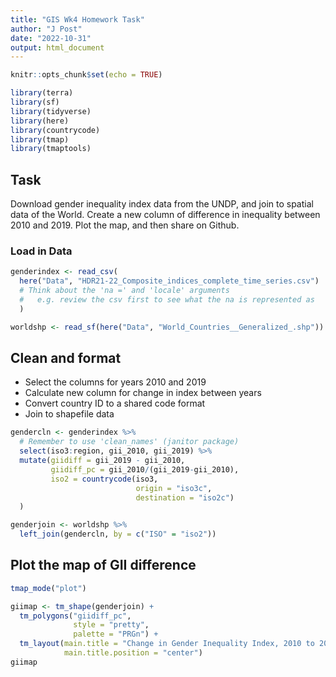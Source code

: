 ```yaml
---
title: "GIS Wk4 Homework Task"
author: "J Post"
date: "2022-10-31"
output: html_document
---
```


```r
knitr::opts_chunk$set(echo = TRUE)

library(terra)
library(sf)
library(tidyverse)
library(here)
library(countrycode)
library(tmap)
library(tmaptools)
```

## Task

Download gender inequality index data from the UNDP, and join to spatial data of the World. Create a new column of difference in inequality between 2010 and 2019. Plot the map, and then share on Github.

### Load in Data

```r
genderindex <- read_csv(
  here("Data", "HDR21-22_Composite_indices_complete_time_series.csv")
  # Think about the 'na =' and 'locale' arguments
  #   e.g. review the csv first to see what the na is represented as
  )

worldshp <- read_sf(here("Data", "World_Countries__Generalized_.shp"))

```

## Clean and format

- Select the columns for years 2010 and 2019
- Calculate new column for change in index between years
- Convert country ID to a shared code format
- Join to shapefile data

```r
gendercln <- genderindex %>% 
  # Remember to use 'clean_names' (janitor package)
  select(iso3:region, gii_2010, gii_2019) %>%
  mutate(giidiff = gii_2019 - gii_2010,
         giidiff_pc = gii_2010/(gii_2019-gii_2010),
         iso2 = countrycode(iso3, 
                            origin = "iso3c", 
                            destination = "iso2c")
  )

genderjoin <- worldshp %>%
  left_join(gendercln, by = c("ISO" = "iso2"))

```

## Plot the map of GII difference

```r

tmap_mode("plot")

giimap <- tm_shape(genderjoin) +
  tm_polygons("giidiff_pc",
              style = "pretty",
              palette = "PRGn") +
  tm_layout(main.title = "Change in Gender Inequality Index, 2010 to 2019",
            main.title.position = "center")
giimap

```



